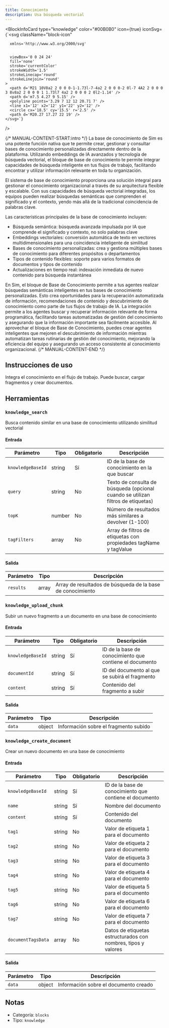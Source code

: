 ```yaml
---
title: Conocimiento
description: Usa búsqueda vectorial
---
```



<BlockInfoCard 
  type="knowledge"
  color="#00B0B0"
  icon={true}
  iconSvg={`<svg className="block-icon"
      
      xmlns='http://www.w3.org/2000/svg'
      
      
      viewBox='0 0 24 24'
      fill='none'
      stroke='currentColor'
      strokeWidth='1.5'
      strokeLinecap='round'
      strokeLinejoin='round'
    >
      <path d='M21 10V8a2 2 0 0 0-1-1.73l-7-4a2 2 0 0 0-2 0l-7 4A2 2 0 0 0 3 8v8a2 2 0 0 0 1 1.73l7 4a2 2 0 0 0 2 0l2-1.14' />
      <path d='m7.5 4.27 9 5.15' />
      <polyline points='3.29 7 12 12 20.71 7' />
      <line x1='12' x2='12' y1='22' y2='12' />
      <circle cx='18.5' cy='15.5' r='2.5' />
      <path d='M20.27 17.27 22 19' />
    </svg>`}
/>

{/* MANUAL-CONTENT-START:intro */}
La base de conocimiento de Sim es una potente función nativa que te permite crear, gestionar y consultar bases de conocimiento personalizadas directamente dentro de la plataforma. Utilizando embeddings de IA avanzados y tecnología de búsqueda vectorial, el bloque de base de conocimiento te permite integrar capacidades de búsqueda inteligente en tus flujos de trabajo, facilitando encontrar y utilizar información relevante en toda tu organización.

El sistema de base de conocimiento proporciona una solución integral para gestionar el conocimiento organizacional a través de su arquitectura flexible y escalable. Con sus capacidades de búsqueda vectorial integradas, los equipos pueden realizar búsquedas semánticas que comprenden el significado y el contexto, yendo más allá de la tradicional coincidencia de palabras clave.

Las características principales de la base de conocimiento incluyen:

- Búsqueda semántica: búsqueda avanzada impulsada por IA que comprende el significado y contexto, no solo palabras clave
- Embeddings vectoriales: conversión automática de texto en vectores multidimensionales para una coincidencia inteligente de similitud
- Bases de conocimiento personalizadas: crea y gestiona múltiples bases de conocimiento para diferentes propósitos o departamentos
- Tipos de contenido flexibles: soporte para varios formatos de documentos y tipos de contenido
- Actualizaciones en tiempo real: indexación inmediata de nuevo contenido para búsqueda instantánea

En Sim, el bloque de Base de Conocimiento permite a tus agentes realizar búsquedas semánticas inteligentes en tus bases de conocimiento personalizadas. Esto crea oportunidades para la recuperación automatizada de información, recomendaciones de contenido y descubrimiento de conocimiento como parte de tus flujos de trabajo de IA. La integración permite a los agentes buscar y recuperar información relevante de forma programática, facilitando tareas automatizadas de gestión del conocimiento y asegurando que la información importante sea fácilmente accesible. Al aprovechar el bloque de Base de Conocimiento, puedes crear agentes inteligentes que mejoren el descubrimiento de información mientras automatizan tareas rutinarias de gestión del conocimiento, mejorando la eficiencia del equipo y asegurando un acceso consistente al conocimiento organizacional.
{/* MANUAL-CONTENT-END */}

## Instrucciones de uso

Integra el conocimiento en el flujo de trabajo. Puede buscar, cargar fragmentos y crear documentos.

## Herramientas

### `knowledge_search`

Busca contenido similar en una base de conocimiento utilizando similitud vectorial

#### Entrada

| Parámetro | Tipo | Obligatorio | Descripción |
| --------- | ---- | -------- | ----------- |
| `knowledgeBaseId` | string | Sí | ID de la base de conocimiento en la que buscar |
| `query` | string | No | Texto de consulta de búsqueda \(opcional cuando se utilizan filtros de etiquetas\) |
| `topK` | number | No | Número de resultados más similares a devolver \(1-100\) |
| `tagFilters` | array | No | Array de filtros de etiquetas con propiedades tagName y tagValue |

#### Salida

| Parámetro | Tipo | Descripción |
| --------- | ---- | ----------- |
| `results` | array | Array de resultados de búsqueda de la base de conocimiento |

### `knowledge_upload_chunk`

Subir un nuevo fragmento a un documento en una base de conocimiento

#### Entrada

| Parámetro | Tipo | Obligatorio | Descripción |
| --------- | ---- | -------- | ----------- |
| `knowledgeBaseId` | string | Sí | ID de la base de conocimiento que contiene el documento |
| `documentId` | string | Sí | ID del documento al que se subirá el fragmento |
| `content` | string | Sí | Contenido del fragmento a subir |

#### Salida

| Parámetro | Tipo | Descripción |
| --------- | ---- | ----------- |
| `data` | object | Información sobre el fragmento subido |

### `knowledge_create_document`

Crear un nuevo documento en una base de conocimiento

#### Entrada

| Parámetro | Tipo | Obligatorio | Descripción |
| --------- | ---- | -------- | ----------- |
| `knowledgeBaseId` | string | Sí | ID de la base de conocimiento que contiene el documento |
| `name` | string | Sí | Nombre del documento |
| `content` | string | Sí | Contenido del documento |
| `tag1` | string | No | Valor de etiqueta 1 para el documento |
| `tag2` | string | No | Valor de etiqueta 2 para el documento |
| `tag3` | string | No | Valor de etiqueta 3 para el documento |
| `tag4` | string | No | Valor de etiqueta 4 para el documento |
| `tag5` | string | No | Valor de etiqueta 5 para el documento |
| `tag6` | string | No | Valor de etiqueta 6 para el documento |
| `tag7` | string | No | Valor de etiqueta 7 para el documento |
| `documentTagsData` | array | No | Datos de etiquetas estructurados con nombres, tipos y valores |

#### Salida

| Parámetro | Tipo | Descripción |
| --------- | ---- | ----------- |
| `data` | object | Información sobre el documento creado |

## Notas

- Categoría: `blocks`
- Tipo: `knowledge`
